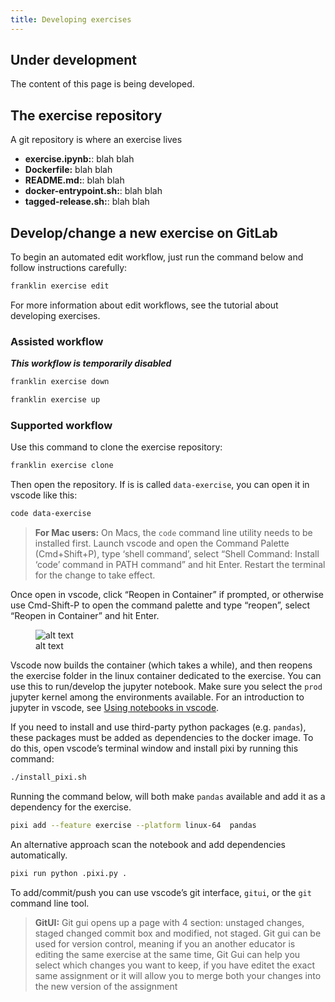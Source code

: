 ```yaml
---
title: Developing exercises
---
```


::: {.callout-caution }  
## Under development  
The content of this page is being developed.  
:::


## The exercise repository

A git repository is where an exercise lives

- **exercise.ipynb:**: blah blah
- **Dockerfile:** blah blah
- **README.md:**: blah blah
- **docker-entrypoint.sh:**: blah blah
- **tagged-release.sh:**: blah blah



## Develop/change a new exercise on GitLab


To begin an automated edit workflow, just run the command below and follow instructions carefully:

```.bash
franklin exercise edit
```

For more information about edit workflows, see the tutorial about developing exercises.



### Assisted workflow

__*This workflow is temporarily disabled*__


```.bash
franklin exercise down
```

```.bash
franklin exercise up
```


### Supported workflow

Use this command to clone the exercise repository:

```.bash
franklin exercise clone
```

Then open the repository. If is is called `data-exercise`, you can open it in vscode like this:

```.bash
code data-exercise
```

> **For Mac users:** On Macs, the `code` command line utility needs to be installed first. Launch vscode and open the Command Palette (Cmd+Shift+P), type 'shell command', select  "Shell Command: Install 'code' command in PATH command" and hit Enter. Restart the terminal for the change to take effect. 


Once open in vscode, click "Reopen in Container" if prompted, or otherwise use Cmd-Shift-P to open the command palette and type "reopen", select "Reopen in Container" and hit Enter.

![alt text](<images/Screenshot 2025-05-31 at 11.05.53.png>)

Vscode now builds the container (which takes a while), and then reopens the exercise folder in the linux container dedicated to the exercise. You can use this to run/develop the jupyter notebook. Make sure you select the `prod` jupyter kernel among the environments available. For an introduction to jupyter in vscode, see [Using notebooks in vscode](https://code.visualstudio.com/docs/datascience/jupyter-notebooks).


If you need to install and use third-party python packages (e.g. `pandas`), these packages must be added as dependencies to the docker image. To do this, open vscode's terminal window and install pixi by running this command: 

```.bash
./install_pixi.sh
```

Running the command below, will both make `pandas` available and add it as a dependency for the exercise. 

```.bash
pixi add --feature exercise --platform linux-64  pandas
```

An alternative approach scan the notebook and add dependencies automatically. 

```.bash
pixi run python .pixi.py .
```

To add/commit/push you can use vscode's git interface, `gitui`, or the `git ` command line tool.

> **GitUI:** Git gui opens up a page with 4 section: unstaged changes, staged changed commit box and modified, not staged. Git gui can be used for version control, meaning if you an another educator is editing the same exercise at the same time, Git Gui can help you select which changes you want to keep, if you have editet the exact same assignment or it will allow you to merge both your changes into the new version of the assignment

<!-- FIXME: make sure docker images built this way are also visible and cleaned up by franklin cleanup  -->

